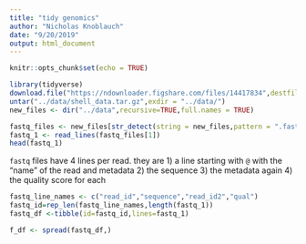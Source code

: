 ```yaml
---
title: "tidy genomics"
author: "Nicholas Knoblauch"
date: "9/20/2019"
output: html_document
---
```


```r
knitr::opts_chunk$set(echo = TRUE)
```


```r
library(tidyverse)
download.file("https://ndownloader.figshare.com/files/14417834",destfile = "../data/shell_data.tar.gz")
untar("../data/shell_data.tar.gz",exdir = "../data/")
new_files <- dir("../data",recursive=TRUE,full.names = TRUE)
```


```r
fastq_files <- new_files[str_detect(string = new_files,pattern = ".fastq")]
fastq_1 <- read_lines(fastq_files[1])
head(fastq_1)
```
`fastq` files have 4 lines per read. they are
1) a line starting with `@` with the "name" of the read and metadata
2) the sequence
3) the metadata again 
4) the quality score for each 


```r
fastq_line_names <- c("read_id","sequence","read_id2","qual")
fastq_id=rep_len(fastq_line_names,length(fastq_1))
fastq_df <-tibble(id=fastq_id,lines=fastq_1)

f_df <- spread(fastq_df,)
```



